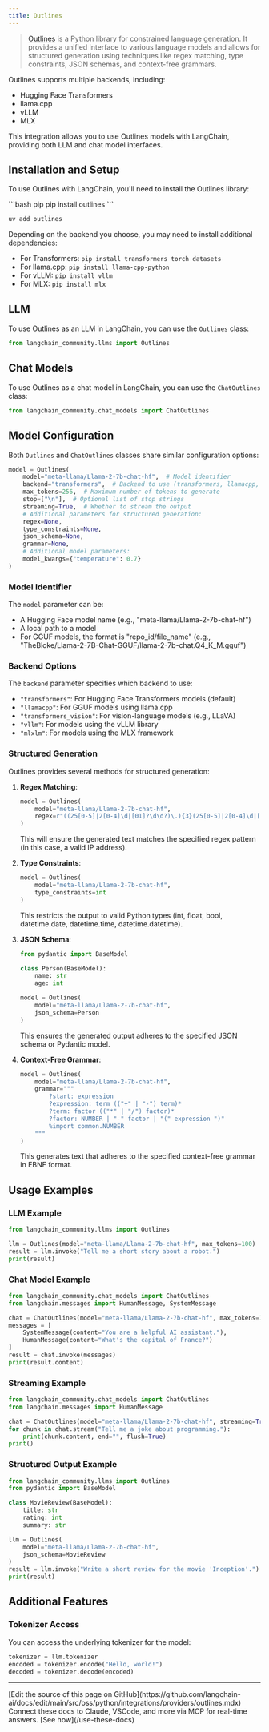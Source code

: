 ```yaml
---
title: Outlines
---
```


>[Outlines](https://github.com/dottxt-ai/outlines) is a Python library for constrained language generation. It provides a unified interface to various language models and allows for structured generation using techniques like regex matching, type constraints, JSON schemas, and context-free grammars.

Outlines supports multiple backends, including:
- Hugging Face Transformers
- llama.cpp
- vLLM
- MLX

This integration allows you to use Outlines models with LangChain, providing both LLM and chat model interfaces.

## Installation and Setup

To use Outlines with LangChain, you'll need to install the Outlines library:

<CodeGroup>
```bash pip
pip install outlines
```

```bash uv
uv add outlines
```
</CodeGroup>

Depending on the backend you choose, you may need to install additional dependencies:

- For Transformers: `pip install transformers torch datasets`
- For llama.cpp: `pip install llama-cpp-python`
- For vLLM: `pip install vllm`
- For MLX: `pip install mlx`

## LLM

To use Outlines as an LLM in LangChain, you can use the `Outlines` class:

```python
from langchain_community.llms import Outlines
```

## Chat Models

To use Outlines as a chat model in LangChain, you can use the `ChatOutlines` class:

```python
from langchain_community.chat_models import ChatOutlines
```

## Model Configuration

Both `Outlines` and `ChatOutlines` classes share similar configuration options:

```python
model = Outlines(
    model="meta-llama/Llama-2-7b-chat-hf",  # Model identifier
    backend="transformers",  # Backend to use (transformers, llamacpp, vllm, or mlxlm)
    max_tokens=256,  # Maximum number of tokens to generate
    stop=["\n"],  # Optional list of stop strings
    streaming=True,  # Whether to stream the output
    # Additional parameters for structured generation:
    regex=None,
    type_constraints=None,
    json_schema=None,
    grammar=None,
    # Additional model parameters:
    model_kwargs={"temperature": 0.7}
)
```

### Model Identifier

The `model` parameter can be:
- A Hugging Face model name (e.g., "meta-llama/Llama-2-7b-chat-hf")
- A local path to a model
- For GGUF models, the format is "repo_id/file_name" (e.g., "TheBloke/Llama-2-7B-Chat-GGUF/llama-2-7b-chat.Q4_K_M.gguf")

### Backend Options

The `backend` parameter specifies which backend to use:
- `"transformers"`: For Hugging Face Transformers models (default)
- `"llamacpp"`: For GGUF models using llama.cpp
- `"transformers_vision"`: For vision-language models (e.g., LLaVA)
- `"vllm"`: For models using the vLLM library
- `"mlxlm"`: For models using the MLX framework

### Structured Generation

Outlines provides several methods for structured generation:

1. **Regex Matching**:
   ```python
   model = Outlines(
       model="meta-llama/Llama-2-7b-chat-hf",
       regex=r"((25[0-5]|2[0-4]\d|[01]?\d\d?)\.){3}(25[0-5]|2[0-4]\d|[01]?\d\d?)"
   )
   ```
   This will ensure the generated text matches the specified regex pattern (in this case, a valid IP address).

2. **Type Constraints**:
   ```python
   model = Outlines(
       model="meta-llama/Llama-2-7b-chat-hf",
       type_constraints=int
   )
   ```
   This restricts the output to valid Python types (int, float, bool, datetime.date, datetime.time, datetime.datetime).

3. **JSON Schema**:
   ```python
   from pydantic import BaseModel

   class Person(BaseModel):
       name: str
       age: int

   model = Outlines(
       model="meta-llama/Llama-2-7b-chat-hf",
       json_schema=Person
   )
   ```
   This ensures the generated output adheres to the specified JSON schema or Pydantic model.

4. **Context-Free Grammar**:
   ```python
   model = Outlines(
       model="meta-llama/Llama-2-7b-chat-hf",
       grammar="""
           ?start: expression
           ?expression: term (("+" | "-") term)*
           ?term: factor (("*" | "/") factor)*
           ?factor: NUMBER | "-" factor | "(" expression ")"
           %import common.NUMBER
       """
   )
   ```
   This generates text that adheres to the specified context-free grammar in EBNF format.

## Usage Examples

### LLM Example

```python
from langchain_community.llms import Outlines

llm = Outlines(model="meta-llama/Llama-2-7b-chat-hf", max_tokens=100)
result = llm.invoke("Tell me a short story about a robot.")
print(result)
```
### Chat Model Example

```python
from langchain_community.chat_models import ChatOutlines
from langchain.messages import HumanMessage, SystemMessage

chat = ChatOutlines(model="meta-llama/Llama-2-7b-chat-hf", max_tokens=100)
messages = [
    SystemMessage(content="You are a helpful AI assistant."),
    HumanMessage(content="What's the capital of France?")
]
result = chat.invoke(messages)
print(result.content)
```
### Streaming Example

```python
from langchain_community.chat_models import ChatOutlines
from langchain.messages import HumanMessage

chat = ChatOutlines(model="meta-llama/Llama-2-7b-chat-hf", streaming=True)
for chunk in chat.stream("Tell me a joke about programming."):
    print(chunk.content, end="", flush=True)
print()
```
### Structured Output Example

```python
from langchain_community.llms import Outlines
from pydantic import BaseModel

class MovieReview(BaseModel):
    title: str
    rating: int
    summary: str

llm = Outlines(
    model="meta-llama/Llama-2-7b-chat-hf",
    json_schema=MovieReview
)
result = llm.invoke("Write a short review for the movie 'Inception'.")
print(result)
```
## Additional Features

### Tokenizer Access

You can access the underlying tokenizer for the model:

```python
tokenizer = llm.tokenizer
encoded = tokenizer.encode("Hello, world!")
decoded = tokenizer.decode(encoded)
```

---

<Callout icon="pen-to-square" iconType="regular">
    [Edit the source of this page on GitHub](https://github.com/langchain-ai/docs/edit/main/src/oss/python/integrations/providers/outlines.mdx)
</Callout>
<Tip icon="terminal" iconType="regular">
    Connect these docs to Claude, VSCode, and more via MCP for    real-time answers. [See how](/use-these-docs)
</Tip>
